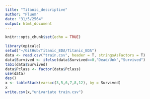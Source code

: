 ```yaml
---
title: "Titanic_descriptive"
author: "Pluem"
date: "31/5/2564"
output: html_document
---
```


```r
knitr::opts_chunk$set(echo = TRUE)
```

```r
library(epicalc)
setwd("~/GitHub/Titanic_EDA/Titanic_EDA")
data <- read.csv("train.csv", header = T, stringsAsFactors = T)
data$Survived <- ifelse(data$Survived==0,"Dead/Unk","Survived")
tab1(data$Survived)
data$Pclass <- factor(data$Pclass)
use(data)
des()
x <- tableStack(vars=c(3,5,6,7,8,12), by = Survived)
x
write.csv(x,"univariate train.csv")
```

